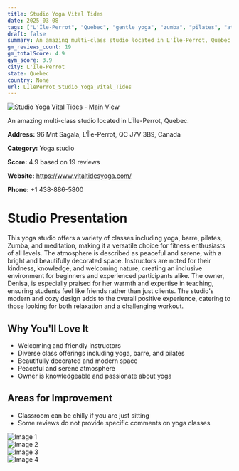 ```yaml
---
title: Studio Yoga Vital Tides
date: 2025-03-08
tags: ["L'Île-Perrot", "Quebec", "gentle yoga", "zumba", "pilates", "atmosphere", "cozy", "L'Île-Perrot"]  
draft: false
summary: An amazing multi-class studio located in L'Île-Perrot, Quebec.
gm_reviews_count: 19
gm_totalScore: 4.9
gym_score: 3.9
city: L'Île-Perrot
state: Quebec
country: None
url: LÎlePerrot_Studio_Yoga_Vital_Tides
---
```


<div className="aspect-[16/9] relative my-8">
  <img 
    src="https://lh5.googleusercontent.com/p/AF1QipOfT9UOkGia4cHZkdeW2d3mcTnHrMgjypwJgtoz=w1920-h1080-k-no"
    alt="Studio Yoga Vital Tides - Main View"
    className="object-cover absolute inset-0 w-full h-full rounded-lg"
  />
</div>

An amazing multi-class studio located in L'Île-Perrot, Quebec.

**Address:** 96 Mnt Sagala, L'Île-Perrot, QC J7V 3B9, Canada

**Category:** Yoga studio

**Score:** 4.9 based on 19 reviews

**Website:** https://www.vitaltidesyoga.com/

**Phone:** +1 438-886-5800

# Studio Presentation

This yoga studio offers a variety of classes including yoga, barre, pilates, Zumba, and meditation, making it a versatile choice for fitness enthusiasts of all levels. The atmosphere is described as peaceful and serene, with a bright and beautifully decorated space. Instructors are noted for their kindness, knowledge, and welcoming nature, creating an inclusive environment for beginners and experienced participants alike. The owner, Denisa, is especially praised for her warmth and expertise in teaching, ensuring students feel like friends rather than just clients. The studio's modern and cozy design adds to the overall positive experience, catering to those looking for both relaxation and a challenging workout.

## Why You'll Love It

- Welcoming and friendly instructors
- Diverse class offerings including yoga, barre, and pilates
- Beautifully decorated and modern space
- Peaceful and serene atmosphere
- Owner is knowledgeable and passionate about yoga

## Areas for Improvement

- Classroom can be chilly if you are just sitting
- Some reviews do not provide specific comments on yoga classes

<div className="grid grid-cols-1 xl:grid-cols-2 gap-4 my-8">
<div className="aspect-[4/3] relative"><img src="https://lh5.googleusercontent.com/p/AF1QipOAQNuAJaWdkiKHP_Waovlc5Ha79wbeodA1yH-A=w1920-h1080-k-no" alt="Image 1" className="object-cover absolute inset-0 w-full h-full rounded-lg" /></div>
<div className="aspect-[4/3] relative"><img src="https://lh5.googleusercontent.com/p/AF1QipOvfyo7Rkmoug-BSEazR5u53FGIzqCg3ezUMMpq=w1920-h1080-k-no" alt="Image 2" className="object-cover absolute inset-0 w-full h-full rounded-lg" /></div>
<div className="aspect-[4/3] relative"><img src="https://lh5.googleusercontent.com/p/AF1QipO7m0kRdfY4cbR-5nFktlurae0VJJ6eBmeyRa_O=w1920-h1080-k-no" alt="Image 3" className="object-cover absolute inset-0 w-full h-full rounded-lg" /></div>
<div className="aspect-[4/3] relative"><img src="https://lh5.googleusercontent.com/p/AF1QipPKTyMq3y2C7Rr2AFZ7sh9CuGdqxjuh3xqxkNrF=w1920-h1080-k-no" alt="Image 4" className="object-cover absolute inset-0 w-full h-full rounded-lg" /></div>
</div>